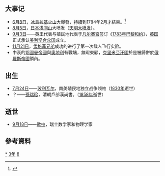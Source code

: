 {{yearTOC|1783|清'''[[乾隆|乾隆]]四十八年'''；越南后黎朝'''[[景興|景興]]四十四年'''，西山朝'''[[泰德_(年号)|泰德]]六年'''；日本'''[[天明_(日本)|天明]]三年'''}}
== 大事记 ==
*[[6月8日|6月8日]]，[[冰島|冰島]][[拉基火山|拉基火山]]大爆發，持續到1784年2月才結束。<ref>{{Cite web |url=http://www.epochtimes.com/b5/10/4/17/n2880315.htm |title=1783年冰島火山爆發 奪走數以萬計人命 |accessdate=2016-11-20 |archive-date=2020-03-03 |archive-url=https://web.archive.org/web/20200303000731/https://www.epochtimes.com/b5/10/4/17/n2880315.htm |dead-url=no }}</ref>
*[[8月5日|8月5日]]，[[日本|日本]][[浅间山|浅间山]]大喷发（[[天明大喷发|天明大喷发]]）。
*[[9月3日|9月3日]]——英王代表与殖民地代表于[[凡尔赛宫|凡尔赛宫]]签订《[[巴黎條約_(1783年)|1783年巴黎和约]]》，[[英国|英国]]正式承认[[美國|美利坚合众国]]成立。
*[[11月21日|11月21日]]，[[孟格菲兄弟|孟格菲兄弟]]成功的进行了第一次载人飞行实验。
*中衰的[[奧圖曼帝國|鄂圖曼帝國]]與[[奧地利|奧地利]]有戰端，無暇東顧，[[克里米亞汗國|克里米亞汗國]]於是被歸併於[[俄羅斯帝國|俄羅斯帝國]]領內。

== 出生 ==
*[[7月24日|7月24日]]——[[西蒙·玻利瓦尔|玻利瓦尔]]，南美殖民地独立战争领袖（[[1830年|1830年]]逝世）
*？——[[孫瑞珍|孫瑞珍]]，清朝戶部漢尚書。（[[1858年|1858年]]逝世）

== 逝世 ==
{{Wikisource year mention}}
*[[9月18日|9月18日]]——[[萊昂哈德·歐拉|歐拉]]，瑞士数学家和物理学家

== 參考資料 ==
{{reflist}}

[[Category:1783年|*]]
[[Category:1780年代|3年]]
[[Category:18世纪各年|8]]